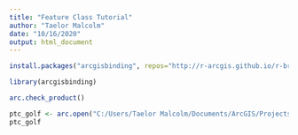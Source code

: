 ```yaml
---
title: "Feature Class Tutorial"
author: "Taelor Malcolm"
date: "10/16/2020"
output: html_document
---
```

```r
install.packages("arcgisbinding", repos="http://r-arcgis.github.io/r-bridge", type="win.binary")
```

```r
library(arcgisbinding)
```

```r
arc.check_product()
```


```r
ptc_golf <- arc.open("C:/Users/Taelor Malcolm/Documents/ArcGIS/Projects/Feature Class Tutorial/Feature Class Tutorial.gdb/PTC_golf_carts")
ptc_golf
```